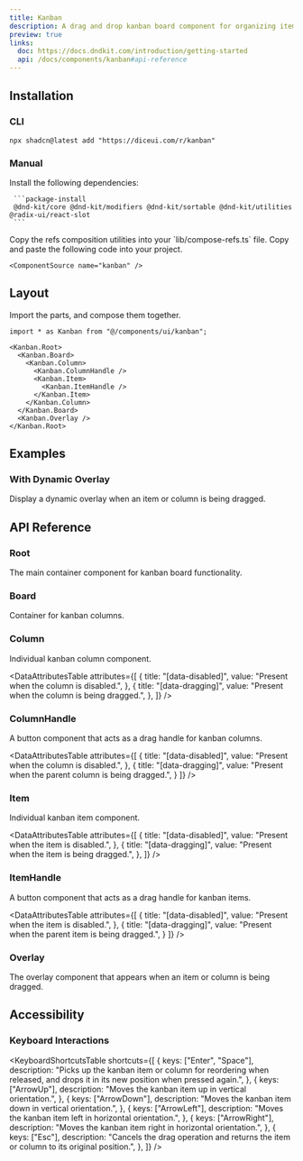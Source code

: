 ```yaml
---
title: Kanban
description: A drag and drop kanban board component for organizing items into columns.
preview: true
links:
  doc: https://docs.dndkit.com/introduction/getting-started
  api: /docs/components/kanban#api-reference
---
```


<ComponentTabs name="kanban-demo" fullPreview />

## Installation

### CLI

```package-install
npx shadcn@latest add "https://diceui.com/r/kanban"
```

### Manual

<Steps>
  <Step>
     Install the following dependencies:

     ```package-install
     @dnd-kit/core @dnd-kit/modifiers @dnd-kit/sortable @dnd-kit/utilities @radix-ui/react-slot
     ```
  </Step>
  <Step>
    Copy the refs composition utilities into your `lib/compose-refs.ts` file.

  <ComponentSource name="compose-refs" />

  </Step>
  <Step>
    Copy and paste the following code into your project.

    <ComponentSource name="kanban" />
  </Step>
</Steps>

## Layout

Import the parts, and compose them together.

```tsx
import * as Kanban from "@/components/ui/kanban";

<Kanban.Root>
  <Kanban.Board>
    <Kanban.Column>
      <Kanban.ColumnHandle />
      <Kanban.Item>
        <Kanban.ItemHandle />
      </Kanban.Item>
    </Kanban.Column>
  </Kanban.Board>
  <Kanban.Overlay />
</Kanban.Root>
```

## Examples

### With Dynamic Overlay

Display a dynamic overlay when an item or column is being dragged.

<ComponentTabs name="kanban-dynamic-overlay-demo" fullPreview />

## API Reference

### Root

The main container component for kanban board functionality.

<AutoTypeTable
  path="./types/docs/kanban.ts"
  name="RootProps"
/>

### Board

Container for kanban columns.

<AutoTypeTable
  path="./types/docs/kanban.ts"
  name="BoardProps"
/>

### Column

Individual kanban column component.

<AutoTypeTable
  path="./types/docs/kanban.ts"
  name="ColumnProps"
/>

<DataAttributesTable
  attributes={[
    {
      title: "[data-disabled]",
      value: "Present when the column is disabled.",
    },
    {
      title: "[data-dragging]",
      value: "Present when the column is being dragged.",
    },
  ]}
/>

### ColumnHandle

A button component that acts as a drag handle for kanban columns.

<AutoTypeTable
  path="./types/docs/kanban.ts"
  name="ColumnHandleProps"
/>

<DataAttributesTable
  attributes={[
    {
      title: "[data-disabled]",
      value: "Present when the column is disabled.",
    },
    {
      title: "[data-dragging]",
      value: "Present when the parent column is being dragged.",
    }
  ]}
/>

### Item

Individual kanban item component.

<AutoTypeTable
  path="./types/docs/kanban.ts"
  name="ItemProps"
/>

<DataAttributesTable
  attributes={[
    {
      title: "[data-disabled]",
      value: "Present when the item is disabled.",
    },
    {
      title: "[data-dragging]",
      value: "Present when the item is being dragged.",
    },
  ]}
/>

### ItemHandle

A button component that acts as a drag handle for kanban items.

<AutoTypeTable
  path="./types/docs/kanban.ts"
  name="ItemHandleProps"
/>

<DataAttributesTable
  attributes={[ 
    {
      title: "[data-disabled]",
      value: "Present when the item is disabled.",
    },
    {
      title: "[data-dragging]",
      value: "Present when the parent item is being dragged.",
    }
  ]}
/>

### Overlay

The overlay component that appears when an item or column is being dragged.

<AutoTypeTable
  path="./types/docs/kanban.ts"
  name="OverlayProps"
/>

## Accessibility

### Keyboard Interactions

<KeyboardShortcutsTable
  shortcuts={[
    {
      keys: ["Enter", "Space"],
      description: "Picks up the kanban item or column for reordering when released, and drops it in its new position when pressed again.",
    },
    {
      keys: ["ArrowUp"],
      description: "Moves the kanban item up in vertical orientation.",
    },
    {
      keys: ["ArrowDown"],
      description: "Moves the kanban item down in vertical orientation.",
    },
    {
      keys: ["ArrowLeft"],
      description: "Moves the kanban item left in horizontal orientation.",
    },
    {
      keys: ["ArrowRight"],
      description: "Moves the kanban item right in horizontal orientation.",
    },
    {
      keys: ["Esc"],
      description: "Cancels the drag operation and returns the item or column to its original position.",
    },
  ]}
/>
